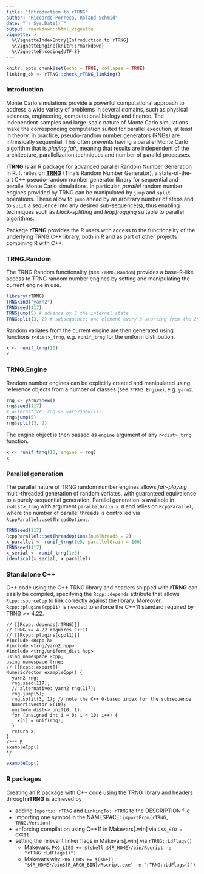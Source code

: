 ```yaml
---
title: "Introduction to rTRNG"
author: "Riccardo Porreca, Roland Schmid"
date: "`r Sys.Date()`"
output: rmarkdown::html_vignette
vignette: >
  %\VignetteIndexEntry{Introduction to rTRNG}
  %\VignetteEngine{knitr::rmarkdown}
  %\VignetteEncoding{UTF-8}
---
```



```r
knitr::opts_chunk$set(echo = TRUE, collapse = TRUE)
linking_ok <- rTRNG::check_rTRNG_linking()
```


### Introduction

Monte Carlo simulations provide a powerful computational approach to address a 
wide variety of problems in several domains, such as physical sciences, 
engineering, computational biology and finance. The independent-samples and 
large-scale nature of Monte Carlo simulations make the corresponding computation
suited for parallel execution, at least in theory. In practice, pseudo-random 
number generators (RNGs) are intrinsically sequential. This often prevents
having a parallel Monte Carlo algorithm that is *playing fair*, meaning that
results are independent of the architecture, parallelization techniques and
number of parallel processes.

**rTRNG** is an R package for advanced parallel Random Number Generation in
R. It relies on **[TRNG](https://numbercrunch.de/trng/)** (Tina's Random Number
Generator), a state-of-the-art C++ pseudo-random number generator library for
sequential and parallel Monte Carlo simulations.  In particular, *parallel*
random number engines provided by TRNG can be manipulated by `jump` and `split`
operations. These allow to `jump` ahead by an arbitrary number of steps and to
`split` a sequence into any desired sub-sequence(s), thus enabling techniques
such as *block-splitting* and *leapfrogging* suitable to parallel algorithms.

Package **rTRNG** provides the R users with access to the functionality of the
underlying TRNG C++ library, both in R and as part of other projects combining R
with C++.


### TRNG.Random

The TRNG.Random functionality (see `?TRNG.Random`) provides a base-R-like access
to TRNG random number engines by setting and manipulating the current engine in 
use.
```r
library(rTRNG)
TRNGkind("yarn2")
TRNGseed(117)
TRNGjump(5) # advance by 5 the internal state
TRNGsplit(3, 2) # subsequence: one element every 3 starting from the 2nd
```
Random variates from the current engine are then generated using functions
`r<dist>_trng`, e.g. `runif_trng` for the uniform distribution.
```r
x <- runif_trng(10)
x
```


### TRNG.Engine

Random number engines can be explicitly created and manipulated using reference 
objects from a number of classes (see `?TRNG.Engine`), e.g. `yarn2`.
```r
rng <- yarn2$new()
rng$seed(117)
# alternative: rng <- yarn2$new(117) 
rng$jump(5) 
rng$split(3, 2) 
```
The engine object is then passed as `engine` argument of any `r<dist>_trng`
function.
```r
x <- runif_trng(10, engine = rng)
x
```


### Parallel generation

The parallel nature of TRNG random number engines allows *fair-playing*
multi-threaded generation of random variates, with guaranteed equivalence to a
purely-sequential generation. Parallel generation is available in `r<dist>_trng`
with argument `parallelGrain > 0` and relies on `RcppParallel`, where the number
of parallel threads is controlled via `RcppParallel::setThreadOptions`.
```r
TRNGseed(117)
RcppParallel::setThreadOptions(numThreads = 2)
x_parallel <- runif_trng(1e5, parallelGrain = 100)
TRNGseed(117)
x_serial <- runif_trng(1e5)
identical(x_serial, x_parallel)
```


### Standalone C++

C++ code using the C++ TRNG library and headers shipped with **rTRNG** can
easily be compiled, specifying the `Rcpp::depends` attribute that allows
`Rcpp::sourceCpp` to link correctly against the library. Moreover,
`Rcpp::plugins(cpp11)` is needed to enforce the C++11 standard required by TRNG
>= 4.22.

```Rcpp
// [[Rcpp::depends(rTRNG)]]
// TRNG >= 4.22 requires C++11
// [[Rcpp::plugins(cpp11)]]
#include <Rcpp.h>
#include <trng/yarn2.hpp>
#include <trng/uniform_dist.hpp>
using namespace Rcpp;
using namespace trng;
// [[Rcpp::export]]
NumericVector exampleCpp() {
  yarn2 rng;
  rng.seed(117);
  // alternative: yarn2 rng(117); 
  rng.jump(5);
  rng.split(3, 1); // note the C++ 0-based index for the subsequence
  NumericVector x(10);
  uniform_dist<> unif(0, 1);
  for (unsigned int i = 0; i < 10; i++) {
    x[i] = unif(rng);
  }
  return x;
}
/*** R
exampleCpp()
*/
```
```r
exampleCpp()
```


### R packages

Creating an R package with C++ code using the TRNG library and headers through
**rTRNG** is achieved by

- adding `Imports: rTRNG` and `LinkingTo: rTRNG` to the DESCRIPTION file
- importing one symbol in the NAMESPACE: `importFrom(rTRNG, TRNG.Version)`
- enforcing compilation using C++11 in Makevars[.win] via `CXX_STD = CXX11`
- setting the relevant linker flags in Makevars[.win] via `rTRNG::LdFlags()`
    - Makevars: `PKG_LIBS += $(shell ${R_HOME}/bin/Rscript -e "rTRNG::LdFlags()")`
    - Makevars.win: `PKG_LIBS += $(shell "${R_HOME}/bin${R_ARCH_BIN}/Rscript.exe" -e "rTRNG::LdFlags()")`
